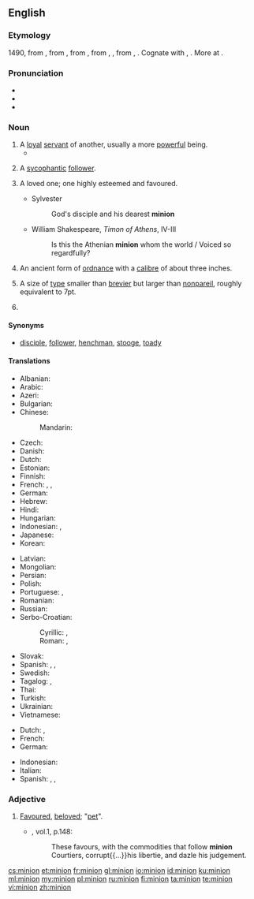 ==English==
{{wikipedia}}

===Etymology===
1490, from {{etyl|frm|en}} {{term|mignon||lover, royal favourite, darling|lang=frm}}, from {{etyl|fro|en}} {{term|mignot||dainty, pleasing, gentle, kind|lang=fro}}, from {{etyl|frk|en}} {{m|frk|*minnijo||love, friendship, affection, memory}}, from {{etyl|gem-pro|en}} {{m|gem-pro|*minþijō}}, {{m|gem-pro|*mindijō||affectionate thought, care}}, from {{etyl|ine-pro|en}} {{m|ine-pro|*men-}}, {{m|ine-pro|*mnā-||to think}}. Cognate with {{etyl|goh|-}} {{term|minnja||love, care, affection, desire, memory|lang=goh}}, {{etyl|osx|-}} {{term|minnea||love|lang=osx}}. More at {{l|en|mind}}.

===Pronunciation===
* {{IPA|/ˈmɪnjən/|lang=en}}
* {{homophones|lang=en|minyan}}
* {{rhymes|ɪnjən|lang=en}}

===Noun===
{{en-noun}}

# A [[loyal]] [[servant]] of another, usually a more [[powerful]] being.
#*{{quote-magazine|year=2013|month=May-June|author=Kevin Heng
|title=[http://www.americanscientist.org/issues/pub/2013/3/why-does-nature-form-exoplanets-easily Why Does Nature Form Exoplanets Easily?]
|volume=101|issue=3|page=184|magazine={{w|American Scientist}}
|passage=In the past two years, NASA’s Kepler Space Telescope has located nearly 3,000 exoplanet candidates ranging from sub-Earth-sized '''minions''' to gas giants that dwarf our own Jupiter.}}
#: {{usex|The archvillain deployed his '''minions''' to simultaneously rob every bank in the city.|lang=en}}
# A [[sycophantic]] [[follower]].
# {{context|obsolete|lang=en}} A loved one; one highly esteemed and favoured.
#* Sylvester
#*: God's disciple and his dearest '''minion'''
#* William Shakespeare, ''Timon of Athens'', IV-III
#*: Is this the Athenian '''minion''' whom the world / Voiced so regardfully?
# {{context|obsolete|lang=en}} An ancient form of [[ordnance]] with a [[calibre]] of about three inches.
#: {{rfquotek|Beaumont and Fletcher}}
# {{context|typography|uncountable|lang=en}} A size of [[type]] smaller than [[brevier]] but larger than [[nonpareil]], roughly equivalent to 7pt.
# {{obsolete form of|minimum|lang=en}}
#: {{rfquotek|Burton}}

====Synonyms====
* {{sense|loyal servant}} [[disciple]], [[follower]], [[henchman]], [[stooge]], [[toady]]

====Translations====
{{trans-top|loyal servant of another more powerful being}}
* Albanian: {{t|sq|favorit}}
* Arabic: {{t|ar|التابع|sc=Arab}}
* Azeri: {{t|az|sevimli}}
* Bulgarian: {{t+|bg|любимец|tr=ljubimec}}
* Chinese:
*: Mandarin: {{t+|cmn|奴才|tr=núcái}}
* Czech: {{t|cs|oblíbenec}}
* Danish: {{t|da|håndlanger|c}}
* Dutch: {{t+|nl|ondergeschikte}}
* Estonian: {{t|et|käsilane}}
* Finnish: {{t+|fi|käskyläinen}}
* French: {{t+|fr|subalterne|m|f}}, {{t+|fr|sous-fifre|m}}, {{t+|fr|séide|m}}
* German: {{t|de|Günstling}}
* Hebrew: {{t|he|מְשָׁרֵת|sc=Hebr}}
* Hindi: {{t|hi|wafadar|sc=Deva}}
* Hungarian: {{t+|hu|kegyenc}}
* Indonesian: {{t+|id|kaki tangan}}, {{t+|id|antek}}
* Japanese: {{t|ja|子分|tr=こぶん, kobun|sc=Jpan}}
* Korean: {{t+|ko|앞잡이|sc=Kore}}
{{trans-mid}}
* Latvian: {{t|lv|mīlulis}}
* Mongolian: {{t|mn|шадар|tr=šadar|sc=Cyrl}}
* Persian: {{t|fa|ﻕﻭﺸﻌﻤ|sc=Arab}}
* Polish: {{t+|pl|sługa}}
* Portuguese: {{t+|pt|favorito}}, {{t+|pt|lacaio|m}}
* Romanian: {{t+|ro|răsfățat}}
* Russian: {{t|ru|верный слуга|tr=verniy sluga|sc=Cyrl}}
* Serbo-Croatian:
*: Cyrillic: {{t|sh|штићеник|sc=Cyrl}}, {{t|sh|љубимац|sc=Cyrl}}
*: Roman: {{t+|sh|štićenik}}, {{t+|sh|ljubimac}}
* Slovak: {{t|sk|obľúbenec}}
* Spanish: {{t|es|adlátere}}, {{t|es|lacayo}}, {{t+|es|achichincle}}
* Swedish: {{t+|sv|skyddsling}}
* Tagalog: {{t+|tl|kampon}}, {{t+|tl|alagad}}
* Thai: {{t|th|ข้าราชการผู้น้อย|tr=kâa râat-chá-gaan pôo nói|sc=Thai}}
* Turkish: {{t+|tr|dalkavuk}}
* Ukrainian: {{t|uk|фаворит|tr=favorít}}
* Vietnamese: {{t|vi|kẻ nô lệ}}
{{trans-bottom}}

{{trans-top|A sycophantic follower}}
* Dutch: {{t|nl|slaafs volgeling}}, {{t+|nl|hielenlikker}}
* French: {{t+|fr|laquais}}
* German: {{t|de|Günstling}}
{{trans-mid}}
* Indonesian: {{t+|id|kacung}}
* Italian: {{t|it|tirapiedi|m}}
* Spanish: {{t|es|acólito}}, {{t+|es|sicario}}, {{t+|es|sicofante}}
{{trans-bottom}}

===Adjective===
{{en-adj}}

# {{context|obsolete|lang=en}} [[favoured|Favoured]], [[beloved]]; "[[pet]]".
#*{{RQ:Flr Mntgn Essays}}, vol.1, p.148:
#*: These favours, with the commodities that follow '''minion''' Courtiers, corrupt{{...}}his libertie, and dazle his judgement.

[[cs:minion]]
[[et:minion]]
[[fr:minion]]
[[gl:minion]]
[[io:minion]]
[[id:minion]]
[[ku:minion]]
[[ml:minion]]
[[my:minion]]
[[pl:minion]]
[[ru:minion]]
[[fi:minion]]
[[ta:minion]]
[[te:minion]]
[[vi:minion]]
[[zh:minion]]